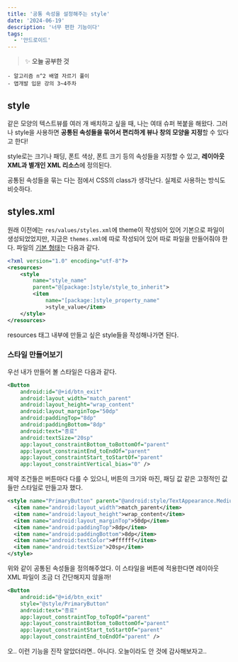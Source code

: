```yaml
---
title: '공통 속성을 설정해주는 style'
date: '2024-06-19'
description: '너무 편한 기능이다'
tags:
  - '안드로이드'
---
```


> ✨ **오늘 공부한 것**
>
```
- 알고리즘 n^2 배열 자르기 풀이
- 앱개발 입문 강의 3~4주차 
```
>

## style

같은 모양의 텍스트뷰를 여러 개 배치하고 싶을 때, 나는 여태 슈퍼 복붙을 해왔다. 그러나 style을 사용하면 **공통된 속성들을 묶어서 편리하게 뷰나 창의 모양을 지정**할 수 있다고 한다!

style로는 크기나 패딩, 폰트 색상, 폰트 크기 등의 속성들을 지정할 수 있고, **레이아웃 XML과 별개인 XML 리소스**에 정의된다. 

공통된 속성들을 묶는 다는 점에서 CSS의 class가 생각난다. 실제로 사용하는 방식도 비슷하다. 

## styles.xml

원래 이전에는 `res/values/styles.xml`에 theme이 작성되어 있어 기본으로 파일이 생성되었었지만, 지금은 `themes.xml`에 따로 작성되어 있어 따로 파일을 만들어줘야 한다. 파일의 [기본 형태](https://developer.android.com/guide/topics/resources/style-resource?hl=ko)는 다음과 같다.

```xml
<?xml version="1.0" encoding="utf-8"?>
<resources>
    <style
        name="style_name"
        parent="@[package:]style/style_to_inherit">
        <item
            name="[package:]style_property_name"
            >style_value</item>
    </style>
</resources>
```

resources 태그 내부에 만들고 싶은 style들을 작성해나가면 된다. 

### 스타일 만들어보기

우선 내가 만들어 볼 스타일은 다음과 같다.

```xml
<Button
    android:id="@+id/btn_exit"
    android:layout_width="match_parent"
    android:layout_height="wrap_content"
    android:layout_marginTop="50dp"
    android:paddingTop="8dp"
    android:paddingBottom="8dp"
    android:text="종료"
    android:textSize="20sp"
    app:layout_constraintBottom_toBottomOf="parent"
    app:layout_constraintEnd_toEndOf="parent"
    app:layout_constraintStart_toStartOf="parent"
    app:layout_constraintVertical_bias="0" />
```

제약 조건들은 버튼마다 다를 수 있으니, 버튼의 크기와 마진, 패딩 값 같은 고정적인 값들만 스타일로 만들고자 했다.

```xml
<style name="PrimaryButton" parent="@android:style/TextAppearance.Medium">
  <item name="android:layout_width">match_parent</item>
  <item name="android:layout_height">wrap_content</item>
  <item name="android:layout_marginTop">50dp</item>
  <item name="android:paddingTop">8dp</item>
  <item name="android:paddingBottom">8dp</item>
  <item name="android:textColor">#ffffff</item>
  <item name="android:textSize">20sp</item>
</style>
```

위와 같이 공통된 속성들을 정의해주었다. 이 스타일을 버튼에 적용한다면 레이아웃 XML 파일이 조금 더 간단해지지 않을까!

```xml
<Button
    android:id="@+id/btn_exit"
    style="@style/PrimaryButton"
    android:text="종료"
    app:layout_constraintTop_toTopOf="parent"
    app:layout_constraintBottom_toBottomOf="parent"
    app:layout_constraintStart_toStartOf="parent"
    app:layout_constraintEnd_toEndOf="parent" />
```

오.. 이런 기능을 진작 알았더라면.. 아니다. 오늘이라도 안 것에 감사해보자고..


